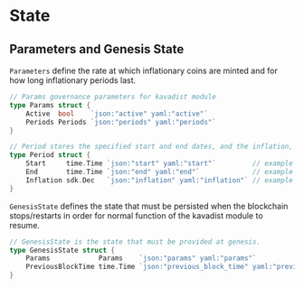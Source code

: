 

# State

## Parameters and Genesis State

`Parameters` define the rate at which inflationary coins are minted and for how long inflationary periods last.

```go
// Params governance parameters for kavadist module
type Params struct {
	Active  bool    `json:"active" yaml:"active"`
	Periods Periods `json:"periods" yaml:"periods"`
}

// Period stores the specified start and end dates, and the inflation, expressed as a decimal representing the yearly APR of tokens that will be minted during that period
type Period struct {
	Start     time.Time `json:"start" yaml:"start"`         // example "2020-03-01T15:20:00Z"
	End       time.Time `json:"end" yaml:"end"`             // example "2020-06-01T15:20:00Z"
	Inflation sdk.Dec   `json:"inflation" yaml:"inflation"` // example "1.000000003022265980"  - 10% inflation
}
```

`GenesisState` defines the state that must be persisted when the blockchain stops/restarts in order for normal function of the kavadist module to resume.

```go
// GenesisState is the state that must be provided at genesis.
type GenesisState struct {
	Params            Params    `json:"params" yaml:"params"`
	PreviousBlockTime time.Time `json:"previous_block_time" yaml:"previous_block_time"`
}
```


